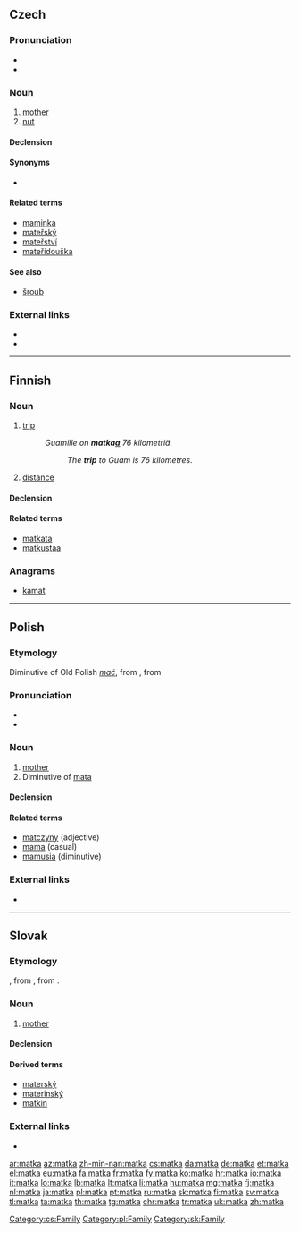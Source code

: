 {{also|mátka}}
==Czech==

===Pronunciation===
* {{IPA|/ma'tka/|lang=cs}}
* {{audio|Cs-matka.ogg|audio|lang=cs}}

===Noun===
{{cs-noun|g=f}}

# [[mother]]
# [[nut]] {{gloss|of a bolt}}

====Declension====
{{cs-decl-noun|matka|matky|matce|matku|matko|matce|matkou|matky|matek|matkám|matky|matky|matkách|matkami}}

====Synonyms====
* {{sense|nut}} {{l|cs|matice}}

====Related terms====
* [[maminka]] {{g|f}}
* [[mateřský]] {{g|m}}
* [[mateřství]] {{g|f}}
* [[mateřídouška]] {{g|f}}

====See also====
* [[šroub]] {{g|m}} {{qualifier|bolt}}

===External links===
* {{R:PSJC}}
* {{R:SSJC}}

[[Category:cs:Family]]

----

==Finnish==

===Noun===
{{fi-noun}}

# [[trip]]
#: ''Guamille on '''matka[[-a|a]]''' 76 kilometriä.''
#:: ''The '''trip''' to Guam is 76 kilometres.''
# [[distance]]

====Declension====
{{fi-decl-kala|matk|||a}}

====Related terms====
* [[matkata]]
* [[matkustaa]]

===Anagrams===
* [[kamat#Finnish|kamat]]

----

==Polish==

===Etymology===
Diminutive of Old Polish ''[[mać]]'', from {{etyl|sla-pro|pl}} {{m|sla-pro|*mati}}, from {{etyl|ine-pro|pl}} {{m|ine-pro|*méh₂tēr}}

===Pronunciation===
* {{audio|Pl-matka.ogg|audio|lang=pl}}
* {{IPA|[ˈmat̪ka]|lang=pl}}

===Noun===
{{pl-noun|f}}

# [[mother]]
# Diminutive of [[mata#Polish|mata]]

====Declension====
{{pl-decl-noun
|matka|matki
|matki|matek
|matce|matkom
|matkę|matki
|matką|matkami
|matce|matkach
|matko|matki
}}

====Related terms====
* [[matczyny]] (adjective)
* [[mama]] (casual)
* [[mamusia]] (diminutive)

[[Category:pl:Family]]

===External links===
* {{R:PWN}}

----

==Slovak==

===Etymology===
{{suffix|mať|ka|lang=sk}}, from {{etyl|sla-pro|sk}} {{m|sla-pro|*mati}}, from {{etyl|ine-pro|sk}} {{m|ine-pro|*méh₂tēr}}.

===Noun===
{{sk-noun|head|g=f|gen=matky|pl=matky|decl=žena|sort}}

# [[mother]]

====Declension====
{{sk-decl-noun|matka|matky|matke|matku|matke|matkou|matky|matiek|matkám|matky|matkách|matkami}}

====Derived terms====
* [[materský]]
* [[materinský]]
* [[matkin]]

===External links===
* {{R:SDK}}

[[Category:sk:Family]]

[[ar:matka]]
[[az:matka]]
[[zh-min-nan:matka]]
[[cs:matka]]
[[da:matka]]
[[de:matka]]
[[et:matka]]
[[el:matka]]
[[eu:matka]]
[[fa:matka]]
[[fr:matka]]
[[fy:matka]]
[[ko:matka]]
[[hr:matka]]
[[io:matka]]
[[it:matka]]
[[lo:matka]]
[[lb:matka]]
[[lt:matka]]
[[li:matka]]
[[hu:matka]]
[[mg:matka]]
[[fj:matka]]
[[nl:matka]]
[[ja:matka]]
[[pl:matka]]
[[pt:matka]]
[[ru:matka]]
[[sk:matka]]
[[fi:matka]]
[[sv:matka]]
[[tl:matka]]
[[ta:matka]]
[[th:matka]]
[[tg:matka]]
[[chr:matka]]
[[tr:matka]]
[[uk:matka]]
[[zh:matka]]